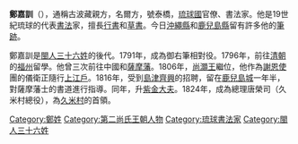 {{unreferenced|time=2018-09-10T23:38:36+00:00}}
'''鄭嘉訓'''（{{bd|1767年||1832年||}}），通稱古波藏親方，名爾方，號泰橋，[[琉球國|琉球國]]官僚、書法家。他是19世紀琉球的代表[[書法|書法]]家，擅長[[行書|行書]]和[[草書|草書]]。今日[[沖繩縣|沖繩縣]]和[[鹿兒島縣|鹿兒島縣]]留有許多他的[[筆跡|筆跡]]。

鄭嘉訓是[[閩人三十六姓|閩人三十六姓]]的後代。1791年，成為御右筆相對役。1796年，前往[[清朝|清朝]]的[[福州|福州]]留學。他曾三次前往中國和[[薩摩藩|薩摩藩]]。1806年，[[尚灝王|尚灝王]]繼位，他作為[[謝恩使|謝恩使]]團的儀衛正隨行[[上江戶|上江戶]]。1816年，受到[[島津齊興|島津齊興]]的招聘，留在[[鹿兒島城|鹿兒島城]]一年半，對薩摩藩士的書道進行指導。同年，升[[紫金大夫|紫金大夫]]。1824年，成為總理唐榮司（久米村總役），為[[久米_(那霸市)|久米村]]的首領。

[[Category:鄭姓|Category:鄭姓]]
[[Category:第二尚氏王朝人物|Category:第二尚氏王朝人物]]
[[Category:琉球書法家|Category:琉球書法家]]
[[Category:閩人三十六姓|Category:閩人三十六姓]]